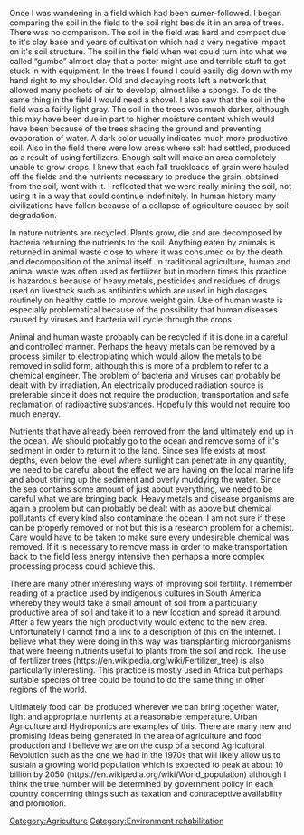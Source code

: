 Once I was wandering in a field which had been sumer-followed.  I began comparing the soil in the field to the soil right beside it in an area of trees.  There was no comparison.  The soil in the field was hard and compact due to it's clay base and years of cultivation which had a very negative impact on it's soil structure.  The soil in the field when wet could turn into what we called “gumbo” almost clay that a potter might use and terrible stuff to get stuck in with equipment.  In the trees I found I could easily dig down with my hand right to my shoulder.  Old and decaying roots left a network that allowed many pockets of air to develop, almost like a sponge.  To do the same thing in the field I would need a shovel.  I also saw that the soil in the field was a fairly light gray.  The soil in the trees was much darker, although this may have been due in part to higher moisture content which would have been because of the trees shading the ground and preventing evaporation of water.  A dark color usually indicates much more productive soil.  Also in the field there were low areas where salt had settled, produced as a result of using  fertilizers.  Enough salt will make an area completely unable to grow crops.  I knew that each fall truckloads of grain were hauled off the fields and the nutrients necessary to produce the grain, obtained from the soil, went with it.  I reflected that we were really mining the soil, not using it in a way that could continue indefinitely.  In human history many civilizations have fallen because of a collapse of agriculture caused by soil degradation.

In nature nutrients are recycled.  Plants grow, die and are decomposed by bacteria returning the nutrients to the soil.  Anything eaten by animals is returned in animal waste close to where it was consumed or by the death and decomposition of the animal itself.  In traditional agriculture, human and animal waste was often used as fertilizer but in modern times this practice is hazardous because of heavy metals, pesticides and residues of drugs used on livestock such as antibiotics which are used in high dosages routinely on healthy cattle to improve weight gain.  Use of human waste is especially problematical because of the possibility that human diseases caused by viruses and bacteria will cycle through the crops.

Animal and human waste probably can be recycled if it is done in a careful and controlled manner.  Perhaps the heavy metals can be removed by a process similar to electroplating which would allow the metals to be removed in solid form, although this is more of a problem to refer to a chemical engineer.  The problem of bacteria and viruses can probably be dealt with by irradiation.  An electrically produced radiation source is preferable since it does not require the production, transportation and safe reclamation of radioactive substances.  Hopefully this would not require too much energy.

Nutrients that have already been removed from the land ultimately end up in the ocean.  We should probably go to the ocean and remove some of it's sediment in order to return it to the land.  Since sea life exists at most depths, even below the level where sunlight can penetrate in any quantity, we need to be careful about the effect we are having on the local marine life and about stirring up the sediment and  overly muddying the water.  Since the sea contains some amount of just about everything, we need to be careful what we are bringing back.  Heavy metals and disease organisms are again a problem but can probably be dealt with as above but chemical pollutants of every kind also contaminate the ocean.  I am not sure if these can be properly removed or not but this is a research problem for a chemist.  Care would have to be taken to make sure every undesirable chemical was removed.  If it is necessary to remove mass in order to make transportation back to the field less energy intensive then perhaps a more complex processing process could achieve this.      

There are many other interesting ways of improving soil fertility.  I remember reading of a practice used by indigenous cultures in South America whereby they would take a small amount of soil from a particularly productive area of soil and take it to a new location and spread it around.  After a few years the high productivity would extend to the new area.  Unfortunately I cannot find a link to a description of this on the internet.  I believe what they were doing in this way was transplanting microorganisms that were freeing nutrients useful to plants from the soil and rock.  The use of fertilizer trees (https://en.wikipedia.org/wiki/Fertilizer_tree) is also particularly interesting.  This practice is mostly used in Africa but perhaps suitable species of tree could be found to do the same thing in other regions of the world.

Ultimately food can be produced wherever we can bring together water, light and appropriate nutrients at a reasonable temperature.  Urban Agriculture and Hydroponics are examples of this.  There are many new and promising ideas being generated in the area of agriculture and food production and I believe we are on the cusp of a second Agricultural Revolution such as the one we had in the 1970s that will likely allow us to sustain a growing world population which is expected to peak at about 10 billion by 2050 (https://en.wikipedia.org/wiki/World_population) although I think the true number will be determined by government policy in each country concerning things such as taxation and contraceptive availability and promotion.


[[Category:Agriculture]]
[[Category:Environment rehabilitation]]